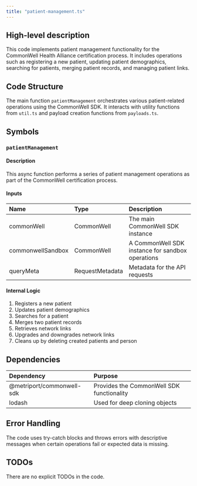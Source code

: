 ```yaml
---
title: "patient-management.ts"
---
```


## High-level description
This code implements patient management functionality for the CommonWell Health Alliance certification process. It includes operations such as registering a new patient, updating patient demographics, searching for patients, merging patient records, and managing patient links.

## Code Structure
The main function `patientManagement` orchestrates various patient-related operations using the CommonWell SDK. It interacts with utility functions from `util.ts` and payload creation functions from `payloads.ts`.

## Symbols

### `patientManagement`
#### Description
This async function performs a series of patient management operations as part of the CommonWell certification process.

#### Inputs
| Name | Type | Description |
|:-----|:-----|:------------|
| commonWell | CommonWell | The main CommonWell SDK instance |
| commonwellSandbox | CommonWell | A CommonWell SDK instance for sandbox operations |
| queryMeta | RequestMetadata | Metadata for the API requests |

#### Internal Logic
1. Registers a new patient
2. Updates patient demographics
3. Searches for a patient
4. Merges two patient records
5. Retrieves network links
6. Upgrades and downgrades network links
7. Cleans up by deleting created patients and person

## Dependencies
| Dependency | Purpose |
|:-----------|:--------|
| @metriport/commonwell-sdk | Provides the CommonWell SDK functionality |
| lodash | Used for deep cloning objects |

## Error Handling
The code uses try-catch blocks and throws errors with descriptive messages when certain operations fail or expected data is missing.

## TODOs
There are no explicit TODOs in the code.